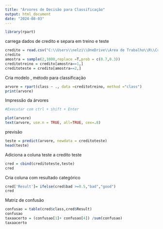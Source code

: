 ```yaml
---
title: "Árvores de Decisão para Classificação"
output: html_document
date: "2024-08-03"
---
```


```r
library(rpart)

```
carrega dados de credito e separa em  treino e  teste

```r
credito = read.csv("C:\\Users\\nelzi\\OneDrive\\Área de Trabalho\\R\\Credit.csv")
credito
amostra = sample(2,1000,replace =T,prob = c(0.7,0.3))
creditotreino = credito[amostra==1,]
creditoteste = credito[amostra==2,]
```
Cria modelo , método para classificação

```r
arvore = rpart(class ~ ., data =creditotreino, method ="class")
print(arvore)
```
Impressão da árvores 

```r
#Executar com ctrl + shift + Enter

plot(arvore)
text(arvore, use.n = TRUE, all=TRUE, cex=.8)
```

previsão 

```r
teste = predict(arvore, newdata = creditoteste)
head(teste)
```
Adiciona a coluna teste a credito teste
```r
cred = cbind(creditoteste,teste)
cred
```

Cria coluna com resultado categórico
```r
cred['Result']= ifelse(cred$bad >=0.5,"bad","good")
cred
```


Matriz de confusão
```r
confusao = table(cred$class,cred$Result)
confusao
taxaacerto = (confusao[1]+ confusao[4]) /sum(confusao)
taxaacerto
```